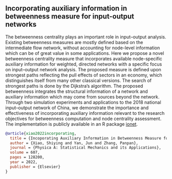 ## Incorporating auxiliary information in betweenness measure for input-output networks

The betweenness centrality plays an important role in input--output analysis. Existing betweenness measures are mostly defined based on the intermediate flow network, without accounting for node-level information which can be of great value in some applications. Here we propose a novel betweenness centrality measure that incorporates available node-specific auxiliary information for weighted, directed networks with a specific focus on input--output network analysis. The proposed measure is defined upon strongest paths reflecting the pull effects of sectors in an economy, which distinguishes itself from many other classical versions. The search of strongest paths is done by the Dijkstra's algorithm. The proposed betweenness integrates the structural information of a network and auxiliary information which may come from sources beyond the network. Through two simulation experiments and applications to the 2018 national input--output network of China, we demonstrate the importance and effectiveness of incorporating auxiliary information relevant to the research objectives for betweenness computation and node centrality assessment. The implementation is publicly available in an R package [ionet](https://github.com/Carol-seven/ionet).

``` bib
@article{xiao2022incorporating,
  title = {Incoporating Auxiliary Information in Betweenness Measure for Input-Output Networks},
  author = {Xiao, Shiying and Yan, Jun and Zhang, Panpan},
  journal = {Physica A: Statistical Mechanics and its Applications},
  volume = 607,
  pages = 128200,
  year = 2022,
  publisher = {Elsevier}
}
```
